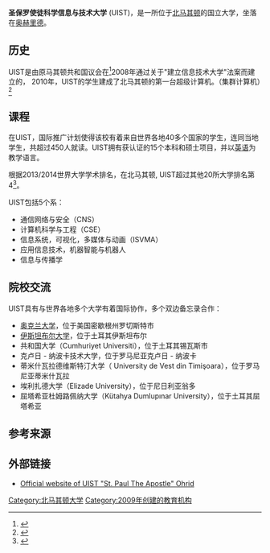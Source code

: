{{Infobox University|
|name=圣保罗使徒科学信息与技术大学<br>University of Information Science and Technology (UIST) "St. Paul The Apostle"
|native_name=Универзитет за информатички науки и технологии "Св. Апостол Павле"
|image=  
|logo = 
|latin_name=
|established=2009
|type=[[公立大学|公立大学]]
|staff=
|rector=[[尼诺斯拉夫·马利纳|尼诺斯拉夫·马利纳]]博士
|students=~450
|city=[[奥赫里德|奥赫里德]]
|country={{MKD}}
|campus= 城区
|affiliations=[[欧洲大学协会|欧洲大学协会]]
|website={{URL|www.uist.edu.mk}}
}}
'''圣保罗使徒科学信息与技术大学''' (UIST)，是一所位于[[北马其顿|北马其顿]]的国立大学，坐落在[[奥赫里德|奥赫里德]]。

== 历史 ==
UIST是由原马其顿共和国议会在<ref name="Act on Establishment">{{cite web|url=http://www.slvesnik.com.mk/Issues/C70532D904C8034CA10DF9C89044E4BD.pdf|title=Act on Establishment'|publisher=http://www.slvesnik.com.mk/|access-date=2015-06-12|archive-date=2016-03-03|archive-url=https://web.archive.org/web/20160303185608/http://www.slvesnik.com.mk/Issues/C70532D904C8034CA10DF9C89044E4BD.pdf}}</ref>2008年通过关于"建立信息技术大学"法案而建立的， 2010年，UIST的学生建成了北马其顿的第一台超级计算机。（集群计算机）<ref name="Supercomputer">{{cite web|url=http://it.com.mk/pretstaven-makedonski-superkompjuter-napraven-od-studenti/|title=Supercomputer at UIST|publisher=http://it.com.mk/|access-date=2015-06-12|archive-date=2015-02-24|archive-url=https://web.archive.org/web/20150224132254/http://it.com.mk/pretstaven-makedonski-superkompjuter-napraven-od-studenti/}}</ref>

== 课程 ==
在UIST，国际推广计划使得该校有着来自世界各地40多个国家的学生，连同当地学生，共超过450人就读。UIST拥有获认证的15个本科和硕士项目，并以[[英语|英语]]为教学语言。

根据2013/2014世界大学学术排名，在北马其顿, UIST超过其他20所大学排名第4<ref name="University ranking in Republic of Macedonia">{{cite web|url=http://www.mon.gov.mk/index.php/dokumenti/rang-listi|title=University ranking in Republic of Macedonia'|publisher=http://www.mon.gov.mk/|access-date=2015-06-12|archive-date=2016-04-18|archive-url=https://web.archive.org/web/20160418032633/http://www.mon.gov.mk/index.php/dokumenti/rang-listi}}</ref>。

UIST包括5个系：
*通信网络与安全（CNS）
*计算机科学与工程（CSE）
*信息系统，可视化，多媒体与动画（ISVMA）
*应用信息技术，机器智能与机器人
*信息与传播学

== 院校交流 ==
UIST具有与世界各地多个大学有着国际协作，多个双边备忘录合作：
*[[奥克兰大学|奥克兰大学]]，位于美国密歇根州罗切斯特市
*[[伊斯坦布尔大学|伊斯坦布尔大学]]，位于土耳其伊斯坦布尔
*共和国大学（Cumhuriyet Universiti），位于土耳其锡瓦斯市
*克卢日 - 纳波卡技术大学，位于罗马尼亚克卢日 - 纳波卡
*蒂米什瓦拉德维斯特汀大学（ University de Vest din Timişoara），位于罗马尼亚蒂米什瓦拉
*埃利扎德大学（Elizade University），位于尼日利亚翁多
*屈塔希亚杜姆路佩纳大学（Kütahya Dumlupınar University），位于土耳其屈塔希亚

==参考来源==
{{Reflist}}

==外部链接==
* [http://www.uist.edu.mk/ Official website of UIST "St. Paul The Apostle" Ohrid] {{Webarchive|url=http://arquivo.pt/wayback/20160111002028/http://www.uist.edu.mk/ |date=2016-01-11 }} {{en icon}}

{{北马其顿大学}}

{{Authority control}}
[[Category:北马其顿大学|Category:北马其顿大学]]
[[Category:2009年创建的教育机构|Category:2009年创建的教育机构]]